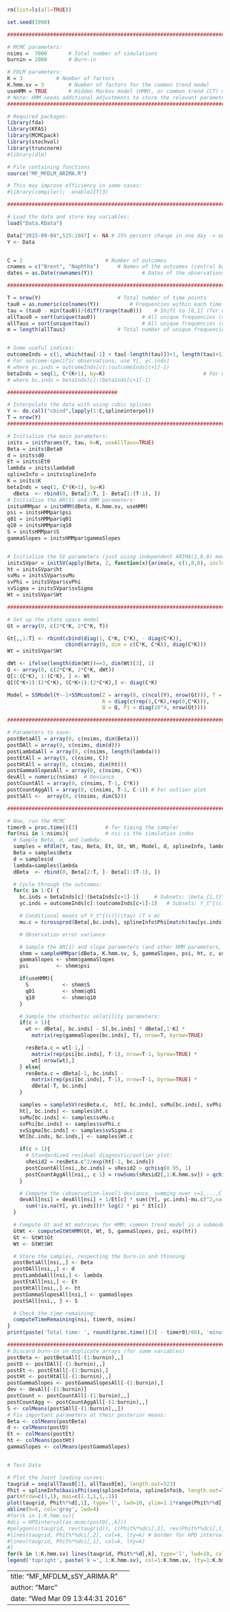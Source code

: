 
```r
rm(list=ls(all=TRUE))

set.seed(1990)

#########################################################################################################################

# MCMC parameters:
nsims =  7000 		# Total number of simulations
burnin = 2000		# Burn-in

# FDLM parameters:
K = 3			# Number of factors
K.hmm.sv = 3		# Number of factors for the common trend model
useHMM = TRUE		# Hidden Markov model (HMM), or common trend (CT) model? (CT in the paper)
# Note: HMM needs additional adjustments to store the relevant parameters
#########################################################################################################################

# Required packages:
library(fda)
library(KFAS)
library(MCMCpack)
library(stochvol)
library(truncnorm)
#library(dlm)

# File containing functions
source("MF_MFDLM_ARIMA.R")

# This may improve efficiency in some cases:
#library(compiler);  enableJIT(3)

#########################################################################################################################

# Load the data and store key variables:
load("Data.RData")

Data["2015-09-04",525:1047] <- NA # 25% percent change in one day -> outlier
Y <- Data


C = 2							# Number of outcomes
cnames = c("Brent", "Naphtha")		# Names of the outcomes (central banks)
dates = as.Date(rownames(Y))				# Dates of the observations

#########################################################################################################################

T = nrow(Y)							# Total number of time points
tau0 = as.numeric(colnames(Y))			# Frequencies within each time bin, concatenated across c = 1,...,C
tau = (tau0 - min(tau0))/(diff(range(tau0)))	# Shift to [0,1] (for numerical stability)
allTaus0 = sort(unique(tau0))				# All unique frequencies (observation points)
allTaus = sort(unique(tau)) 				# All unique frequencies (observation points), restricted to [0,1]
m = length(allTaus)					# Total number of unique frequencies


# Some useful indices:
outcomeInds = c(1, which(tau[-1] < tau[-length(tau)])+1, length(tau)+1)
# For outcome-specific observations, use Y[, yc.inds]
# where yc.inds = outcomeInds[c]:(outcomeInds[c+1]-1)
betaInds = seq(1, C*(K+1), by=K)								# For outcome-specific Beta, use  Beta[, bc.inds]
# where bc.inds = betaInds[c]:(betaInds[c+1]-1)

####################################

# Interpolate the data with using cubic splines
Y <- do.call("cbind",lapply(1:C,splineinterpol))
T = nrow(Y)
#########################################################################################################################

# Initialize the main parameters:
inits = initParams(Y, tau, K=K, useAllTaus=TRUE)
Beta = inits$Beta0
d = inits$d0
Et = inits$Et0
lambda = inits$lambda0
splineInfo = inits$splineInfo
K = inits$K
betaInds = seq(1, C*(K+1), by=K)
  dBeta  <- rbind(0, Beta[2:T, ]- Beta[1:(T-1), ])
# Initialize the AR(1) and HMM parameters:
initsHMMpar = initHMM(dBeta, K.hmm.sv, useHMM)
psi = initsHMMpar$psi
q01 = initsHMMpar$q01
q10 = initsHMMpar$q10
S = initsHMMpar$S
gammaSlopes = initsHMMpar$gammaSlopes


# Initialize the SV parameters (just using independent ARIMA(1,0,0) models for Beta_ck):
initsSVpar = initSV(apply(Beta, 2, function(x){arima(x, c(1,0,0), include.mean=FALSE)$resid[-1]}), C)
ht = initsSVpar$ht
svMu = initsSVpar$svMu
svPhi = initsSVpar$svPhi
svSigma = initsSVpar$svSigma
Wt = initsSVpar$Wt

#########################################################################################################################

# Set up the state space model
Gt = array(0, c(2*C*K, 2*C*K, T))

Gt[,,1:T] <- rbind(cbind(diag(1, C*K, C*K), - diag(C*K)),
                   cbind(array(0, dim = c(C*K, C*K)), diag(C*K)))
Wt = initsSVpar$Wt

dWt <- ifelse(length(dim(Wt))==3, dim(Wt)[3], 1)
Q <- array(0, c(2*C*K, 2*C*K, dWt))
Q[1:(C*K), 1:(C*K), ] <- Wt
Q[(C*K+1):(2*C*K), (C*K+1):(2*C*K),] <- diag(C*K)

Model = SSModel(Y~-1+SSMcustom(Z = array(0, c(ncol(Y), nrow(Gt))), T = Gt,
                               R = diag(c(rep(1,C*K),rep(0,C*K))),
                               Q = Q, P1 = diag(10^4, nrow(Gt))))

#########################################################################################################################

# Parameters to save:
postBetaAll = array(0, c(nsims, dim(Beta)))
postDAll = array(0, c(nsims, dim(d)))
postLambdaAll = array(0, c(nsims, length(lambda)))
postEtAll = array(0, c(nsims, C))
postHtAll = array(0, c(nsims, dim(ht)))
postGammaSlopesAll = array(0, c(nsims, C*K))
devAll = numeric(nsims)  # Deviance
postCountAll = array(0, c(nsims, T-1, C*K))
postCountAggAll = array(0, c(nsims, T-1, C-1)) # For outlier plot
postSAll <-  array(0, c(nsims, dim(S)))

#########################################################################################################################

# Now, run the MCMC
timer0 = proc.time()[3]			# for timing the sampler
for(nsi in 1:nsims){			# nsi is the simulation index
  # Sample Beta, d, and lambda:
  samples = mfdlm(Y, tau, Beta, Et, Gt, Wt, Model, d, splineInfo, lambda)
  Beta = samples$Beta
  d = samples$d
  lambda=samples$lambda
  dBeta  <- rbind(0, Beta[2:T, ]- Beta[1:(T-1), ])

  # Cycle through the outcomes:
  for(c in 1:C) {
    bc.inds = betaInds[c]:(betaInds[c+1]-1)		# Subsets: \beta_{1,t}^{(c)}, ..., \beta_{K,t}^{(c)}
    yc.inds = outcomeInds[c]:(outcomeInds[c+1]-1) 	# Subsets: Y_t^{(c)}(\tau_1), ..., Y_t^{(c)}(\tau_m)

    # Conditional means of Y_t^{(c)}(\tau) (T x m)
    mu.c = tcrossprod(Beta[,bc.inds], splineInfo$Phi[match(tau[yc.inds], allTaus),]%*%d)

    # Observation error variance

    # Sample the AR(1) and slope parameters (and other HMM parameters, if desired)
    shmm = sampleHMMpar(dBeta, K.hmm.sv, S, gammaSlopes, psi, ht, c, useHMM, q01, q10)
    gammaSlopes <- shmm$gammaSlopes
    psi         <- shmm$psi

    if(useHMM){
      S           <- shmm$S
      q01         <- shmm$q01
      q10         <- shmm$q10
    }

    # Sample the stochastic volatility parameters:
    if(c > 1){
      wt <- dBeta[, bc.inds] - S[,bc.inds] * dBeta[,1:K] *
        matrix(rep(gammaSlopes[bc.inds], T), nrow=T, byrow=TRUE)

      resBeta.c = wt[-1,] -
        matrix(rep(psi[bc.inds], T-1), nrow=T-1, byrow=TRUE) *
        wt[-nrow(wt),]
    } else{
      resBeta.c = dBeta[-1, bc.inds] -
        matrix(rep(psi[bc.inds], T-1), nrow=T-1, byrow=TRUE) *
        dBeta[-T, bc.inds]
    }

    samples = sampleSV(resBeta.c,  ht[, bc.inds], svMu[bc.inds], svPhi[bc.inds], svSigma[bc.inds], svOffset=10^-6)
    ht[, bc.inds] <- samples$ht.c
    svMu[bc.inds] <- samples$svMu.c
    svPhi[bc.inds] <- samples$svPhi.c
    svSigma[bc.inds] <- samples$svSigma.c
    Wt[bc.inds, bc.inds,] <- samples$Wt.c

    if(c > 1){
      # Standardized residual diagnostic/outlier plot:
      sResid2 = resBeta.c^2/exp(ht[-1, bc.inds])
      postCountAll[nsi,,bc.inds] = sResid2 > qchisq(0.95, 1)
      postCountAggAll[nsi,, c-1] = rowSums(sResid2[,1:K.hmm.sv]) > qchisq(0.95, K.hmm.sv)
    }

    # Compute the (observation-level) deviance, summing over c=1,...,C
    devAll[nsi] = devAll[nsi] + 1/Et[c] * sum((Y[, yc.inds]-mu.c)^2,na.rm=TRUE) +
      sum(!is.na(Y[, yc.inds]))* log(2 * pi * Et[c])
  }

  # Compute Gt and Wt matrices for HMM; common trend model is a submodel (Note: this is not efficient)
  GtWt <- computeGtWtHMM(Gt, Wt, S, gammaSlopes, psi, exp(ht))
  Gt <- GtWt$Gt
  Wt <- GtWt$Wt

  # Store the samples, respecting the burn-in and thinning
  postBetaAll[nsi,,] <- Beta
  postDAll[nsi,,] <- d
  postLambdaAll[nsi,] <- lambda
  postEtAll[nsi,] <- Et
  postHtAll[nsi,,] <- ht
  postGammaSlopesAll[nsi,] <- gammaSlopes
  postSAll[nsi,, ] <- S

  # Check the time remaining:
  computeTimeRemaining(nsi, timer0, nsims)
}
print(paste('Total time: ', round((proc.time()[3] - timer0)/60), 'minutes'))

#########################################################################################################################
# Discard burn-in in duplicate arrays (for some variables)
postBeta <- postBetaAll[-(1:burnin),,]
postD <- postDAll[-(1:burnin),,]
postEt <- postEtAll[-(1:burnin),]
postHt <- postHtAll[-(1:burnin),,]
postGammaSlopes <- postGammaSlopesAll[-(1:burnin),]
dev <- devAll[-(1:burnin)]
postCount <- postCountAll[-(1:burnin),,]
postCountAgg <- postCountAggAll[-(1:burnin),,]
S <- colMeans(postSAll[-(1:burnin),,])
# Fix important parameters at their posterior means:
Beta <- colMeans(postBeta)
d <- colMeans(postD)
Et <- colMeans(postEt)
ht <- colMeans(postHt)
gammaSlopes <- colMeans(postGammaSlopes)


# Test Data

# Plot the Joint loading curves:
taugrid = seq(allTaus0[1], allTaus0[m], length.out=523)
Phit = splineInfo$basisPhi(seq(splineInfo$a, splineInfo$b, length.out=length(taugrid)))
par(mfrow=c(1,1), mai=c(1.1,1,1,.1))
plot(taugrid, Phit%*%d[,1], type='l', lwd=10, ylim=1.1*range(Phit%*%d[,1:K.hmm.sv]), xlab=expression(tau), ylab=expression(f[k](tau)), main='Common Factor Loading Curves', cex.axis=1.5, cex.lab=2, cex.main=2)
abline(h=0, col='gray', lwd=4)
#for(k in 1:K.hmm.sv){
#dci = HPDinterval(as.mcmc(postD[,,k]))
#polygon(c(taugrid, rev(taugrid)), c(Phit%*%dci[,2], rev(Phit%*%dci[,1])), col='grey', border=NA)
#lines(taugrid, Phit%*%dci[,2], col=k, lty=k) # border for HPD intervals
#lines(taugrid, Phit%*%dci[,1], col=k, lty=k)
#}
for(k in 1:K.hmm.sv) lines(taugrid, Phit%*%d[,k], type='l', lwd=10, col=k, lty=k)
legend('topright', paste('k =', 1:K.hmm.sv), col=1:K.hmm.sv, lty=1:K.hmm.sv, lwd=10, cex=2)
```


---
title: "MF_MFDLM_sSY_ARIMA.R"
author: "Marc"
date: "Wed Mar 09 13:44:31 2016"
---

